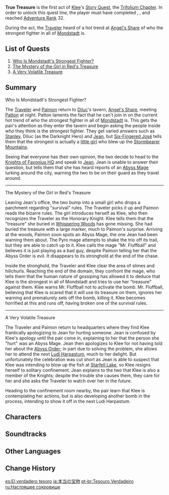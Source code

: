 {{Act Infobox
|image          = Story Card Trifolium Chapter Act I.png
|type           = Story
|chapter        = Trifolium Chapter
|actNum         = I
|character      = Klee
|ARReq          = 32
|storyQuestReq  = [[Noctua Chapter]]: Act I - [[Darknight Hero's Alibi]]
|storyQuestReq2 = [[Lupus Minor Chapter]]: Act I - [[The Meaning of Lupical]]
}}
'''True Treasure''' is the first act of [[Klee]]'s [[Story Quest]], the [[Trifolium Chapter]]. In order to unlock this quest line, the player must have completed {{Quest|Darknight Hero's Alibi}}, {{Quest|The Meaning of Lupical}}, and reached [[Adventure Rank]] 32.

During the act, the [[Traveler]] heard of a hot trend at [[Angel's Share]] of who the strongest fighter in all of [[Mondstadt]] is.

==List of Quests==
# [[Who Is Mondstadt's Strongest Fighter?]]
# [[The Mystery of the Girl in Red's Treasure]]
# [[A Very Volatile Treasure]]

==Summary==
;Who Is Mondstadt's Strongest Fighter?
The [[Traveler]] and [[Paimon]] return to [[Diluc]]'s tavern, [[Angel's Share]], meeting [[Patton]] at night. Patton laments the fact that he can't join in on the current hot trend of who the strongest fighter in all of [[Mondstadt]] is. This gets the pair's attention as they enter the tavern and begin asking the people inside who they think is the strongest fighter. They get varied answers such as [[Stanley]], Diluc (as the Darknight Hero) and [[Jean]], but [[Six-Fingered José]] tells them that the strongest is actually a [[Klee|little girl]] who blew up the [[Stormbearer Mountains]].

Seeing that everyone has their own opinion, the two decide to head to the [[Knights of Favonius Headquarters|Knights of Favonius HQ]] and speak to [[Jean]]. Jean is unable to answer their question, but tells them that she has heard reports of an [[Abyss Mages|Abyss Mage]] lurking around the city, warning the two to be on their guard as they travel around.

----

;The Mystery of the Girl in Red's Treasure
Leaving Jean's office, the two bump into a small girl who drops a parchment regarding "survival" rules. The Traveler picks it up and Paimon reads the bizarre rules. The girl introduces herself as Klee, who then recognizes the Traveler as the Honorary Knight. Klee tells them that the "treasure" she buried in [[Whispering Woods]] has gone missing. She had buried the treasure with a large marker, much to Paimon's surprise. Arriving at the woods, Paimon soon spots an Abyss Mage, the one Jean had been warning them about. The Pyro mage attempts to shake the trio off its trail, but they are able to catch up to it. Klee calls the mage "Mr. Fluffball" and believes it is just playing as a bad guy, despite Paimon telling her that the Abyss Order is evil. It disappears to its stronghold at the end of the chase.

Inside the stronghold, the Traveler and Klee clear the area of slimes and hilichurls. Reaching the end of the domain, they confront the mage, who tells them that the human nature of gossiping has allowed it to deduce that Klee is the strongest in all of Mondstadt and tries to use her "treasure" against them. Klee warns Mr. Fluffball not to activate the bomb. Mr. Fluffball, believing that Klee is scared that it will use its treasure on them, ignores her warning and prematurely sets off the bomb, killing it. Klee becomes horrified at this and runs off, having broken one of the survival rules.

----

;A Very Volatile Treasure
The Traveler and Paimon return to headquarters where they find Klee frantically apologizing to Jean for hurting someone. Jean is confused by Klee's apology until the pair come in, explaining to her that the person she "hurt" was an Abyss Mage. Jean then apologizes to Klee for not having told her about the [[Abyss Order]]; in part due to solving the problem, she allows her to attend the next [[Ludi Harpastum]], much to her delight. But unfortunately the celebration was cut short as Jean is able to suspect that Klee was intending to blow up the fish at [[Starfell Lake]], so Klee resigns herself to solitary confinement. Jean explains to the two that Klee is also a member of the Knights; despite the trouble she causes them, they care for her and she asks the Traveler to watch over her in the future.

Heading to the confinement room nearby, the pair learn that Klee is contemplating her actions, but is also developing another bomb in the process, intending to show it off in the next Ludi Harpastum.

==Characters==
{{Character Appearances|True Treasure|type=Story Quest}}

==Soundtracks==
{{Soundtracks by Category Table|type=quest}}

==Other Languages==
{{Other Languages
|en      = True Treasure
|zhs     = 真正的宝物
|zhs_rm  = Zhēnzhèng de Bǎowù
|zht     = 真正的寶物
|zht_rm  = Zhēnzhèng de Bǎowù
|zh_tl   = Real Treasure
|ja      = 本当の宝物
|ja_rm   = Hontou no Takaramono
|ja_tl   = True Treasure
|ko      = 진정한 보물
|ko_tl   = True Treasure
|es      = El verdadero tesoro
|es_tl   = The True Treasure
|fr      = Le vrai trésor
|fr_tl   = The True Treasure
|ru      = Настоящее сокровище
|ru_tl   = The True Treasure
|th      = สมบัติที่แท้จริง
|th_rm   = 
|th_tl   = 
|vi      = Bảo Vật Thực Sự
|vi_tl   = 
|de      = Wahrer Schatz
|de_tl   = True Treasure
|id      = Harta yang Sesungguhnya
|id_tl   = Treasure that is real
|pt      = Tesouro Verdadeiro
|pt_tl   = True Treasure
|tr      = Gerçek Hazine
|tr_tl   = 
|it      = Il vero tesoro
|it_tl   = 
}}

==Change History==
{{Change History|1.0}}

[[es:El verdadero tesoro]]
[[ja:本当の宝物]]
[[pt-br:Tesouro Verdadeiro]]
[[ru:Настоящее сокровище]]